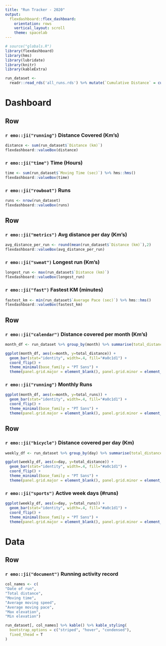 ```yaml
---
title: "Run Tracker - 2020"
output: 
  flexdashboard::flex_dashboard:
    orientation: rows
    vertical_layout: scroll
    theme: spacelab
---
```

    
```r
# source("globals.R")
library(flexdashboard)
library(hms)
library(lubridate)
library(knitr)
library(kableExtra)

run_dataset <-
  readr::read_rds('all_runs.rds') %>% mutate(`Cumulative Distance` = cumsum(`Distance (km)`),month = month(`Date of run`,label = TRUE, abbr = TRUE), day = wday(`Date of run`,label = TRUE, abbr = TRUE,week_start = 1))
```

Dashboard {data-orientation=rows, data-icon="fa-chart-bar"}
===================================== 
    
Row
-------------------------------------
    
### `r emo::ji("running")` Distance Covered (Km's)

```r
distance <- sum(run_dataset$`Distance (km)`)
flexdashboard::valueBox(distance)
```

### `r emo::ji("time")` Time (Hours)

```r
time <- sum(run_dataset$`Moving Time (sec)`) %>% hms::hms()
flexdashboard::valueBox(time)
```

### `r emo::ji("rowboat")` Runs

```r
runs <- nrow(run_dataset)
flexdashboard::valueBox(runs)
```

Row
-------------------------------------

### `r emo::ji("metrics")` Avg distance per day (Km's)

```r
avg_distance_per_run <- round(mean(run_dataset$`Distance (km)`),2)
flexdashboard::valueBox(avg_distance_per_run)
```

### `r emo::ji("sweat")` Longest run (Km's)

```r
longest_run <- max(run_dataset$`Distance (km)`)
flexdashboard::valueBox(longest_run)
```

### `r emo::ji("fast")` Fastest KM (minutes)

```r
fastest_km <- min(run_dataset$`Average Pace (sec)`) %>% hms::hms()
flexdashboard::valueBox(fastest_km)
```

Row
-------------------------------------

### `r emo::ji("calendar")` Distance covered per month (Km's)

```r
month_df <- run_dataset %>% group_by(month) %>% summarise(total_distance = sum(`Distance (km)`), total_runs = length(month))

ggplot(month_df, aes(x=month, y=total_distance)) + 
  geom_bar(stat="identity", width=.4, fill="#a0c1d1") + 
  coord_flip() +
  theme_minimal(base_family = "PT Sans") +
  theme(panel.grid.major = element_blank(), panel.grid.minor = element_blank(),axis.title = element_blank(), axis.ticks.x = element_blank(), axis.text.x = element_blank()) + geom_text(aes(label=total_distance),position = position_stack(vjust = 0.9))
```

### `r emo::ji("running")` Monthly Runs

```r
ggplot(month_df, aes(x=month, y=total_runs)) + 
  geom_bar(stat="identity", width=.4, fill="#a0c1d1") + 
  coord_flip() +
  theme_minimal(base_family = "PT Sans") +
  theme(panel.grid.major = element_blank(), panel.grid.minor = element_blank(),axis.title = element_blank(), axis.ticks.x = element_blank(), axis.text.x = element_blank()) + geom_text(aes(label=total_runs),position = position_stack(vjust = 0.9))
```

Row
-------------------------------------

### `r emo::ji("bicycle")` Distance covered per day (Km)

```r
weekly_df <- run_dataset %>% group_by(day) %>% summarise(total_distance = sum(`Distance (km)`), total_runs = length(day))

ggplot(weekly_df, aes(x=day, y=total_distance)) + 
  geom_bar(stat="identity", width=.4, fill="#a0c1d1") + 
  coord_flip() +
  theme_minimal(base_family = "PT Sans") +
  theme(panel.grid.major = element_blank(), panel.grid.minor = element_blank(),axis.title = element_blank(), axis.ticks.x = element_blank(), axis.text.x = element_blank()) + geom_text(aes(label=total_distance),position = position_stack(vjust = 0.9))
```

### `r emo::ji("sports")` Active week days (#runs)

```r
ggplot(weekly_df, aes(x=day, y=total_runs)) + 
  geom_bar(stat="identity", width=.4, fill="#a0c1d1") + 
  coord_flip() +
  theme_minimal(base_family = "PT Sans") +
  theme(panel.grid.major = element_blank(), panel.grid.minor = element_blank(),axis.title = element_blank(), axis.ticks.x = element_blank(), axis.text.x = element_blank()) + geom_text(aes(label=total_runs),position = position_stack(vjust = 0.9))
```

Data {data-orientation=rows, data-icon="fa-database"}
=====================================

Row
-------------------------------------

### `r emo::ji("document")` Running activity record

```r
col_names <- c(
"Date of run",
"Total distance",
"Moving time",
"Average moving speed",
"Average moving pace",
"Max elevation",
"Min elevation")

run_dataset[, col_names] %>% kable() %>% kable_styling(
  bootstrap_options = c("striped", "hover", "condensed"),
  fixed_thead = T
)


```

